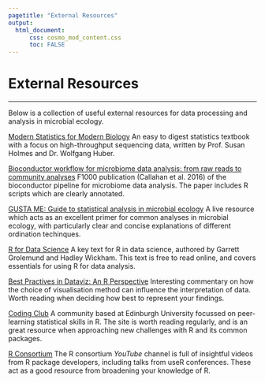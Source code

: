 ```yaml
---
pagetitle: "External Resources"
output:
  html_document:
      css: cosmo_mod_content.css
      toc: FALSE
---
```

<body>
<div class="mycontent">
<h1>External Resources</h1>
***
<p style="text-align:justify">
Below is a collection of useful external resources for data processing and analysis in microbial ecology.  

[Modern Statistics for Modern Biology](http://web.stanford.edu/class/bios221/book/) 
An easy to digest statistics textbook with a focus on high-throughput sequencing data, written by Prof. Susan Holmes and Dr. Wolfgang Huber. 

[Bioconductor workflow for microbiome data analysis: from raw reads to community analyses](https://dx.doi.org/10.12688/f1000research.8986.2)
F1000 publication (Callahan et al. 2016) of the bioconductor pipeline for microbiome data analysis. The paper includes R scripts which are clearly annotated. 

[GUSTA ME: Guide to statistical analysis in microbial ecology](https://mb3is.megx.net/gustame)
A live resource which acts as an excellent primer for common analyses in microbial ecology, with particularly clear and concise explanations of different ordination techinques. 

[R for Data Science](http://r4ds.had.co.nz)
A key text for R in data science, authored by Garrett Grolemund and Hadley Wickham. This text is free to read online, and covers essentials for using R for data analysis. 

[Best Practives in Dataviz: An R Perspective](http://nickstrayer.me/visualization_in_r/)
Interesting commentary on how the choice of visualisation method can influence the interpretation of data. Worth reading when deciding how best to represent your findings. 

[Coding Club](https://ourcodingclub.github.io)
A community based at Edinburgh University focussed on peer-learning statistical skills in R. The site is worth reading regularly, and is an great resource when approaching new challenges with R and its common packages. 

[R Consortium](https://www.youtube.com/channel/UC_R5smHVXRYGhZYDJsnXTwg/videos)
The R consortium *YouTube* channel is full of insightful videos from R package developers, including talks from useR conferences. These act as a good resource from broadening your knowledge of R. 
</div>
</body>